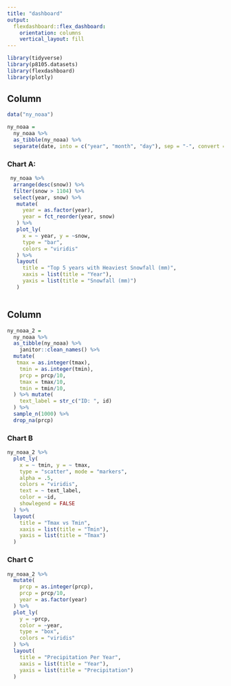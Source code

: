 ```yaml
---
title: "dashboard"
output: 
  flexdashboard::flex_dashboard:
    orientation: columns
    vertical_layout: fill
---
```


```r
library(tidyverse)
library(p8105.datasets)
library(flexdashboard)
library(plotly)
```

Column {data-width=650}
-----------------------------------------------------------------------
```r
data("ny_noaa")

ny_noaa = 
  ny_noaa %>% 
  as_tibble(ny_noaa) %>% 
  separate(date, into = c("year", "month", "day"), sep = "-", convert = TRUE)


```

### Chart A: 

```r

 ny_noaa %>% 
  arrange(desc(snow)) %>% 
  filter(snow > 1104) %>% 
  select(year, snow) %>% 
   mutate(
     year = as.factor(year),
     year = fct_reorder(year, snow)
   ) %>% 
   plot_ly(
     x = ~ year, y = ~snow,
     type = "bar",
     colors = "viridis"
   ) %>% 
   layout(
     title = "Top 5 years with Heaviest Snowfall (mm)",
     xaxis = list(title = "Year"),
     yaxis = list(title = "Snowfall (mm)")
   )



```

Column {data-width=350}
-----------------------------------------------------------------------
```r
ny_noaa_2 = 
  ny_noaa %>% 
  as_tibble(ny_noaa) %>% 
    janitor::clean_names() %>% 
  mutate(
   tmax = as.integer(tmax),
    tmin = as.integer(tmin),
    prcp = prcp/10,
    tmax = tmax/10,
    tmin = tmin/10,
  ) %>% mutate(
    text_label = str_c("ID: ", id)
  ) %>% 
  sample_n(1000) %>% 
  drop_na(prcp)
```

### Chart B

```r

ny_noaa_2 %>% 
  plot_ly(
    x = ~ tmin, y = ~ tmax,
    type = "scatter", mode = "markers",
    alpha = .5,
    colors = "viridis",
    text = ~ text_label,
    color = ~id,
    showlegend = FALSE
  ) %>% 
  layout(
    title = "Tmax vs Tmin",
    xaxis = list(title = "Tmin"),
    yaxis = list(title = "Tmax")
  )


```

### Chart C

```r

ny_noaa_2 %>% 
  mutate(
    prcp = as.integer(prcp),
    prcp = prcp/10,
    year = as.factor(year)
  ) %>% 
  plot_ly(
    y = ~prcp,
    color = ~year,
    type = "box",
    colors = "viridis"
  ) %>% 
  layout(
    title = "Precipitation Per Year",
    xaxis = list(title = "Year"),
    yaxis = list(title = "Precipitation")
  )

```

